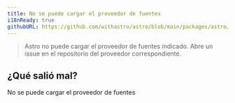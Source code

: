 ```yaml
---
title: No se puede cargar el proveedor de fuentes
i18nReady: true
githubURL: https://github.com/withastro/astro/blob/main/packages/astro/src/core/errors/errors-data.ts
---
```


> Astro no puede cargar el proveedor de fuentes indicado. Abre un issue en el repositorio del proveedor correspondiente.

## ¿Qué salió mal?
No se puede cargar el proveedor de fuentes
